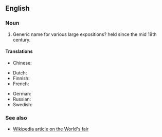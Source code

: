 ==English==

===Noun===
<!-- proper noun?? -->
{{infl|en|noun}}
# Generic name for various large expositions? held since the mid 19th century.

====Translations====
{{trans-top|a regular international exposition}}
* Chinese:
*: {{trreq|Mandarin}}
* Dutch: {{t|nl|wereldtentoonstelling}}
* Finnish: {{t-|fi|maailmannäyttely}}
* French: {{t|fr|Exposition universelle|f}} <!-- note: capital letter to the first word but not the second -->
{{trans-mid}}
* German: {{t|de|Weltausstellung|f}}
* Russian: {{t|ru|всемирная выставка|f|tr=vsemírnaja výstavka|sc=Cyrl}}
* Swedish: {{t|sv|världsutställning}}
{{trans-bottom}}

===See also===
*[[w:World's fair|Wikipedia article on the World's fair]]<!-- not sure what term/capitalization is better here -->